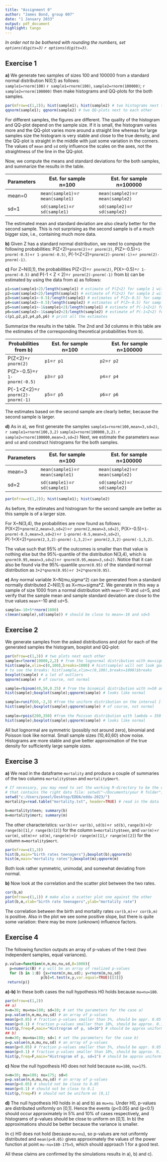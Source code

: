 ---
title: "Assignment 0"
author: "James Bond, group 007"
date: "1 January 2033"
output: pdf_document
highlight: tango
---

_In order not to be bothered with rounding the numbers, set 
`options(digits=3)` `r options(digits=3)`._

## Exercise 1
**a)** 
We generate two samples of sizes 100 and $100000$ from 
a standard normal distribution N(0,1) as follows:  
`sample1=rnorm(100)` `r sample1=rnorm(100)`, `sample2=rnorm(100000)`; `r sample2=rnorm(100000)` then make histograms and QQ-plots for the both samples.
```{r, fig.height=3, fig.width=6}
par(mfrow=c(1,2)); hist(sample1); hist(sample2) # two histograms next to each other
qqnorm(sample1); qqnorm(sample2) # two QQ-plots next to each other
```

For different samples, the figures are different. 
The quality of the histogram and 
QQ-plot depend on the sample size. If it is small,
the histogram varies more and the QQ-plot varies more around a straight line
whereas for large samples size the histogram is very stable and close to the true density,
and the QQ-plot is straight in the middle with just some variation in the corners.
The values of `mean` and `sd` only influence the scales on 
the axes, not the straightness of the line in the QQ-plot.

Now, we compute the means and standard deviations for the both samples, 
and summarize the results in the table.

Parameters|Est. for sample n=100|Est. for sample n=100000
------ | -------------------- | -----------------------  
mean=0 |`mean(sample1)`=`r mean(sample1)`|`mean(sample2)`=`r mean(sample2)`   
sd=1   | `sd(sample1)`=`r sd(sample1)`      | `sd(sample2)`=`r sd(sample2)`


The estimated mean and  standard deviation are also clearly better 
for the second sample. This is not surprising as the second sample is 
of a much bigger size, i.e., containing much more data.   


**b)** 
Given Z has a standard normal distribution, 
we need to compute the following probabilities:
P(Z<2)=`pnorm(2)`=`r pnorm(2)`, 
P(Z>-0.5)=`1-pnorm(-0.5)`=`r 1-pnorm(-0.5)`,
P(-1<Z<2)=`pnorm(2)-pnorm(-1)`=`r pnorm(2)-pnorm(-1)`.


**c)**
For Z~N(0,1), the probabilities P(Z<2)=`r pnorm(2)`, P(X>-0.5)=`r 1-pnorm(-0.5)` and P(-1 < Z < 2)=`r pnorm(2)-pnorm(-1)` 
from b) can be estimated by using the data from a) as follows:
```{r, collapse=T}
p1=sum(sample1<2)/length(sample1) # estimate of P(Z<2) for sample 1 with n=100
p2=sum(sample2<2)/length(sample2) # estimate of P(Z<2) for sample 2 with n=100000
p3=sum(sample1>-0.5)/length(sample1) # estimates of P(Z>-0.5) for sample 1
p4=sum(sample2>-0.5)/length(sample2) # estimates of P(Z>-0.5) for sample 2
p5=sum(sample1>-1&sample1<2)/length(sample1) # estimate of P(-1<Z<2) for sample 1
p6=sum(sample2>-1&sample2<2)/length(sample2) # estimate of P(-1<Z<2) for sample 2
c(p1,p2,p3,p4,p5,p6) # print all the estimates
```
Summarize the results in the table. The 2nd and 3d columns in  this table 
are the estimates of the corresponding theoretical probabilities from b).

Probabilities from b) | Est. for sample n=100 | Est. for sample n=100000
------ | -------------------- | -----------------------   
P(Z<2)=`r pnorm(2)` |`p1`=`r p1` | `p2`=`r p2`    
P(Z>-0.5)=`r 1-pnorm(-0.5)` | `p3`=`r p3` | `p4`=`r p4`    
P(-1<Z<2)=`r pnorm(2)-pnorm(-1)` |`p5`=`r p5`| `p6`=`r p6`

The estimates based on the second sample are clearly better, 
because the second sample is larger.

**d)**
As in a), we first generate the samples `sample1=rnorm(100,mean=3,sd=2)`, `r sample1=rnorm(100,3,2)`
`sample2=rnorm(100000,3,2)`. `r sample2=rnorm(100000,mean=3,sd=2)`
Next, we estimate the parameters `mean` and `sd` and construct histrograms for the both samples.

Parameters|Est. for sample n=100 |Est. for sample n=100000
------ | -------------------- | -----------------------  
mean=3 |`mean(sample1)`=`r mean(sample1)`|`mean(sample2)`=`r mean(sample2)`    
sd=2   | `sd(sample1)`=`r sd(sample1)`      | `sd(sample2)`=`r sd(sample2)`


```{r, fig.height=3, fig.width=6}
par(mfrow=c(1,2)); hist(sample1); hist(sample2)
```

As before, the estimates and histrogram for the second sample are better 
as this sample is of a larger size.


For X~N(3,4), the probabilities are now found as follows: 
P(X<2)=`pnorm(2,mean=3,sd=2)`=`r pnorm(2,mean=3,sd=2)`, 
P(X>-0.5)=`1-pnorm(-0.5,mean=3,sd=2)`=`r 1-pnorm(-0.5,mean=3,sd=2)`,
P(-1<X<2)=`pnorm(2,3,2)-pnorm(-1,3,2)`=`r pnorm(2,3,2)-pnorm(-1,3,2)`.


The value such that 95% of the outcomes is smaller than that value is nothing 
else but the 95%-quantile of the distribution N(3,4), which is 
`qnorm(0.95,mean=3,sd=2)`=`r qnorm(0.95,mean=3,sd=2)`. 
Notice that it can also be found via the 95%-quantile `qnorm(0.95)` of the 
standard normal distribution as `3+2*qnorm(0.95)`=`r 3+2*qnorm(0.95)`.

**e)**
Any normal variable X~N(mu,sigma^2) can be generated 
from a standard normally distributed Z~N(0,1) as X=mu+sigma*Z. 
We generate in this way a sample of size 1000 from a normal distribution with `mean`=-10 
and `sd`=5, and verify that the sample mean and sample standard deviation 
are close to the true values `mean`=-10 and `sd`=5.
```{r, collapse=T}
sample=-10+5*rnorm(1000)
c(mean(sample),sd(sample)) # should be close to mean=-10 and sd=5
```

## Exercise 2

We generate samples from the asked distributions and plot for each of 
the generated samples the histogram, boxplot and QQ-plot:
```{r, fig.height=2.6, fig.width=6}
par(mfrow=c(1,3)) # two plots next each other
sample=rlnorm(10000,2,2) # from the lognormal distribution with mu=sigma=2
hist(sample,xlim=c(0,100),breaks=1000) # hist(sample) will not look good, why?
# to see the breaks: hist(sample,xlim=c(0,100),breaks=1000)$breaks
boxplot(sample) # a lot of outliers
qqnorm(sample) # of course, not normal

sample=rbinom(40,50,0.25) # from the binomial distribution with n=50 and p=0.25
hist(sample);boxplot(sample);qqnorm(sample) # looks like normal

sample=runif(60,-2,3) #from the uniform distribution on the interval [-2,3]
hist(sample);boxplot(sample);qqnorm(sample) # of course, not normal
 
sample=rpois(200,350) #from the Poisson distribution with lambda = 350
hist(sample);boxplot(sample);qqnorm(sample) # looks like normal
```


All but lognormal are symmetric (possibly not around zero), 
binomial and Poisson look like normal. Small sample sizes (10,40,60) show 
noise. Histograms are more stable and give better approximation of the true 
density for sufficiently large sample sizes.



## Exercise 3
**a)**
We read in the dataframe `mortality` and produce a couple 
of summaries of the two columns `mortality$teen` and `mortality$mort`.
```{r}
# If necessary, you may need to set the working R-directory to be the one 
# that contains the right data file: setwd("~/Documents/your R folder"). 
setwd("c:/Users/poeel/Desktop/EDDA/edda-2023/")
mortality=read.table("mortality.txt", header=TRUE) # read in the data

b=mortality$teen; summary(b)   
m=mortality$mort; summary(m)   
```

<!-- 
cat(sep='',"min(x)=",min(x),", ", "max(x)=",max(x),", ", "median(x)=",median(x))
cat(sep='',"mean(x)=",mean(x),", ", "var(x)=",var(x),", ","sd(x)=",sd(x))
cat(sep='',"range(x)=(",range(x)[1],", ",range(x)[2],")") 
-->

The other characteristics: `var(b)`=`r var(b)`, 
`sd(b)`=`r sd(b)`, `range(b)`=(`r range(b)[1]`,`r range(b)[2]`) 
for the column `b=mortality$teen`, and `var(m)`=`r var(m)`, 
`sd(m)`=`r sd(m)`, `range(m)`=(`r range(m)[1]`,`r range(m)[2]`)
for the column `m=mortality$mort`.

```{r, fig.width=6,fig.height=2.5,collapse=TRUE}
par(mfrow=c(1,3))
hist(b,main="birth rates teenagers");boxplot(b);qqnorm(b)
hist(m,main="mortality rates");boxplot(m);qqnorm(m)
```

Both look rather symmetric, unimodal, and somewhat deviating from normal.

**b)** 
Now look at the correlation and the scatter plot between the two rates.
```{r, fig.width=6,fig.height=3.5,collapse=TRUE}
cor(b,m)
par(mfrow=c(1,1)) # make also a scatter plot one against the other
plot(b,m,xlab="birth rate teenagers",ylab="mortality rate")
```

The correlation between the birth and mortality rates `cor(b,m)`=`r cor(b,m)` 
is positive. Also in the plot we see some positive slope, but 
there is quite some variation: there may be more (unknown) influence factors.


## Exercise 4 
The following function outputs an array of p-values 
of the t-test (two independent samples, equal variances).
```{r} 
p.value=function(n,m,mu,nu,sd,B=1000){
  p=numeric(B) # p will be an array of realized p-values
  for (b in 1:B) {x=rnorm(n,mu,sd); y=rnorm(m,nu,sd)
                p[b]=t.test(x,y,var.equal=TRUE)[[3]]}
 return(p)}
```

**a)-b)** In these both cases the null hypothesis H0 holds because `mu=nu=180`.

```{r, fig.width=6,fig.height=3,collapse=TRUE} 
par(mfrow=c(1,2))
## a)
n=m=30; mu=nu=180; sd=10; # set the parameters for the case a)
p=p.value(n,m,mu,nu,sd) # an array of p-values   
mean(p<0.05) # fraction p-values smaller than 5%, should be appr. 0.05 
mean(p<0.1) # fraction p-values smaller than 10%, should be approx. 0.1
hist(p,freq=F,main="Histrogram of p, sd=10") # should be approx uniform on [0,1]
## b) 
n=m=30; mu=nu=180; sd=1 # set the parameters for the case b)
p=p.value(n,m,mu,nu,sd) # an array of p-values 
mean(p<0.05) # fraction p-values smaller than 5%, should be appr. 0.05
mean(p<0.1) # fraction p-values smaller than 10%, should be approx. 0.1
hist(p,freq=F,main="Histrogram of p, sd=1") # should be approx uniform on [0,1]
```

**c)** Now the null hypothesis H0 does not hold 
because `mu=180`, `nu=175`.
```{r, fig.width=4,fig.height=3,collapse=TRUE}
n=m=30; mu=180; nu=175; sd=6  
p=p.value(n,m,mu,nu,sd) # an array of p-values 
mean(p<0.05) # should not be close to 0.05
mean(p<0.1) # should not be close to 0.1
hist(p,freq=F) # should not be uniform on [0,1]
```

**d)**
The null hypothesis H0 holds in a) and b) as `mu=nu`. 
Under H0, p-values are distributed uniformly on [0,1]. Hence the events {p<0.05} and {p<0.1} should occur approximately in 5% and 10% of cases respectively, and histograms of p-values should be close to uniform on [0,1]. In b) the approximations should be better because the variance is smaller.

In c) H0 does not hold (because `mu>nu`), so p-values are not uniformly 
distributed and `mean(p<0.05)` gives approximately the values of the power function at point `mu-nu=180-175=5`, which should approach 1 for a good test. 

All these claims are confirmed by the simulations results in a), b) and c).
